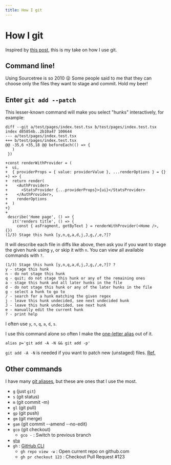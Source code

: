 ```yaml
---
title: How I git
---
```


# How I git

Inspired by [this post](https://daniel.haxx.se/blog/2020/11/09/this-is-how-i-git), this is my take on how I use git.

## Command line!

Using Sourcetree is so 2010 😜
Some people said to me that they can choose only the files they want to stage and commit. Hold my beer!

## Enter `git add --patch`

This lesser-known command will make you select "hunks" interactively, for example:

```shell
diff --git a/test/pages/index.test.tsx b/test/pages/index.test.tsx
index d85854b..2b10a47 100644
--- a/test/pages/index.test.tsx
+++ b/test/pages/index.test.tsx
@@ -35,6 +35,18 @@ beforeEach(() => {
   )
 })

+const renderWithProvider = (
+  ui,
+  { providerProps = { value: providerValue }, ...renderOptions } = {}
+) => {
+  return render(
+    <AuthProvider>
+      <StatsProvider {...providerProps}>{ui}</StatsProvider>
+    </AuthProvider>,
+    renderOptions
+  )
+}
+
 describe('Home page', () => {
   it('renders title', () => {
     const { asFragment, getByText } = renderWithProvider(<Home />, {})
(1/3) Stage this hunk [y,n,q,a,d,j,J,g,/,e,?]?
```

It will describe each file in diffs like above, then ask you if you want to stage the given hunk using `y`, or skip it with `n`. You can view all available commands with `?`.

```shell
(1/3) Stage this hunk [y,n,q,a,d,j,J,g,/,e,?]? ?
y - stage this hunk
n - do not stage this hunk
q - quit; do not stage this hunk or any of the remaining ones
a - stage this hunk and all later hunks in the file
d - do not stage this hunk or any of the later hunks in the file
g - select a hunk to go to
/ - search for a hunk matching the given regex
j - leave this hunk undecided, see next undecided hunk
J - leave this hunk undecided, see next hunk
e - manually edit the current hunk
? - print help
```

I often use `y`, `n`, `q`, `a`, `d`, `s`.

I use this command alone so often I make the [one-letter alias](/command-line-alias) out of it.

```shell
alias p='git add -A -N && git add -p'
```

`git add -A -N` is needed if you want to patch new (unstaged) files. [Ref.](https://thoughtbot.com/blog/intent-to-add)

## Other commands

I have many [git aliases](https://github.com/narze/dotfiles/blob/master/zsh/config/00_aliases.zsh#L17), but these are ones that I use the most.

- `g` (just `git`)
- `s` (git status)
- `m` (git commit -m)
- `gl` (git pull)
- `gp` (git push)
- `gm` (git merge)
- `gam` (git commit --amend --no-edit)
- `gco` (git checkout)
  - `gco -` : Switch to previous branch
- [`ghq`](/manage-all-the-git-repos-with-ghq)
- `gh` : [GitHub CLI](https://github.com/cli/cli)
  - `gh repo view -w` : Open current repo on github.com
  - `gh pr checkout 123` : Checkout Pull Request #123
